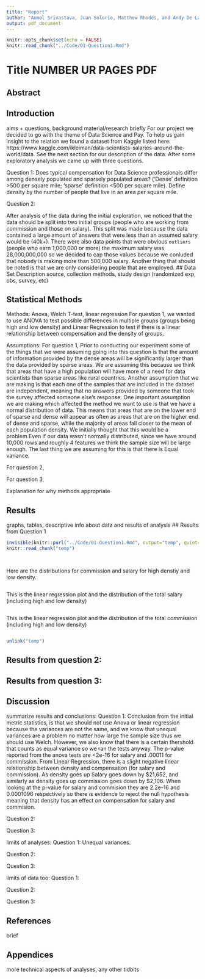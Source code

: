 ---
title: "Report"
author: "Anmol Srivastava, Juan Solorio, Matthew Rhodes, and Andy De La Fuente"
output: pdf_document
---

```{r setup, eval=TRUE,message=FALSE, warning=FALSE, include=FALSE, echo=FALSE}
knitr::opts_chunk$set(echo = FALSE)
knitr::read_chunk("../Code/01-Question1.Rmd")

```

# Title NUMBER UR PAGES PDF 

## Abstract


## Introduction
aims + questions, background material/research briefly 
For our project we decided to go with the theme of Data Science and Pay. To help us gain insight to the relation we found a 
dataset from Kaggle listed here: https://www.kaggle.com/ikleiman/data-scientists-salaries-around-the-world/data.
See the next section for our description of the data. After some exploratory analysis we came up with three questions.

Question 1: Does typical compensation for Data Science professionals differ among densely populated and sparsely populated areas? (‘Dense’ definition >500 per square mile; ‘sparse’ definition <500 per square mile). 
Define density by the number of people that live in an area per square mile.

Question 2:



After analysis of the data during the initial exploration, we noticed that the
data should be split into two initial groups (people who are working from commission and those on salary).
This split was made because the data contained a large amount of answers that were less than an assumed salary 
would be (40k+). There were also data points that were obvious `outliers` (people who earn 1,000,000 or more) the
maximum salary was 28,000,000,000 so
we decided to cap those values because we conluded that nobody is making more than 500,000 salary. Another thing
that should be noted is that we are only considering people that are employed.
## Data Set Description
source, collection methods, study design (randomized exp, obs, survey, etc)




## Statistical Methods
Methods: 
Anova, Welch T-test, linear regression
For question 1, we wanted to 
use ANOVA to test possible differences in multiple groups (groups being high and low density) and Linear Regression to test if there is a linear relationship between compensation and the density of groups. 

Assumptions:
For question 1,
Prior to conducting our experiment some of the things that we were assuming going into this question is that the amount of information provided by the dense areas will be significantly larger than the data provided by sparse areas. We are assuming this because we think that areas that have a high population will have more of a need for data scientists than sparse areas like rural countries. Another assumption that we are making is that each one 
of the samples that are included in the dataset are independent, meaning that no answers provided by someone that took the survey affected someone else’s response. One important assumption we are making which affected the 
method we want to use is that we have a normal distribution of data.
This means that areas that are on the lower end of sparse and dense will appear as often as areas that are on the higher end of dense and sparse,
while the majority of areas fall closer to the mean of each population density. 
We initially thought that this would be a problem.Even if our data wasn’t normally distributed, since we have around 10,000 rows and roughly 4 features we think the sample size will be large enough. 
The last thing we are assuming for this is that there is Equal variance.

For question 2,

For question 3,

Explanation for why methods appropriate 


## Results 
graphs, tables, descriptive info about data and results of analysis 
## Results from Question 1
```{r, echo =FALSE}
invisible(knitr::purl("../Code/01-Question1.Rmd", output="temp", quiet=TRUE))
knitr::read_chunk("temp")
```

```{r ref.label='Q1_data'}
```

```{r ref.label='testing'}
```
Here are the distributions for commission and salary for high denstiy and low density.
```{r ref.label='pre_plots'}
```

This is the linear regression plot and the distribution of the total salary (including high and low density)
```{r ref.label='Question_1_plot_salary'}
```

This is the linear regression plot and the distribution of the total commission (including high and low density)
```{r ref.label='Question_1_plot_commission'}
```
```{r echo=FALSE}
unlink("temp")
```


## Results from question 2:


## Results from question 3:


## Discussion
summarize results and conclusions:
Question 1:
Conclusion from the initial metric statistics, is that we should not use Anova or linear regression because the variances are not the same, and 
we know that unequal variances are a problem no matter how large the sample size thus we should use Welch. However, we also know that there
is a certain thershold that counts as equal variance so we ran the tests anyway.
The p-value reported from the anova tests are <2e-16 for salary and .00011 for commission.
From Linear Regression, there is a slight negative linear relationship between density and compensation (for salary and commission). As density goes up Salary goes down by $21,652, and similarly as density goes up commission goes down by $2,106.
When looking at the p-value for salary and commision they are 2.2e-16 and 0.0001096 respectively so there is evidence to reject the null hypothesis
meaning that density has an effect on compensation for salary and commision.

Question 2:

Question 3:


limits of analyses:
Question 1: Unequal variances.

Question 2:

Question 3:

limits of data too:
Question 1: 

Question 2:

Question 3:

## References
brief 

## Appendices 
more technical aspects of analyses, any other tidbits 
